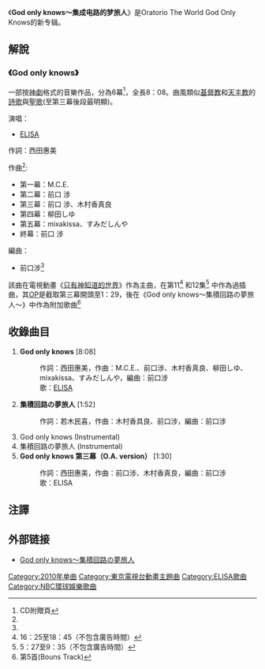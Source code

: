 {{noteTA
|T=zh-hans:God only knows～集成电路的梦旅人;zh-hk:God only knows～集成電路的夢旅人;zh-tw:God only knows～積體電路的夢旅人;
|1=zh-hans:集成电路;zh-hk:集成電路;zh-tw:積體電路;
}}
{{Pathnav|只有神知道的世界|frame=1}} 
{{Infobox Single 
| Name           = {{lang|ja|God only knows～集積回路の夢旅人}}
| Cover          = 
| Cover Size     = 
| Caption        = 
| Artist         = 
| from Album     = 
| A-side         = God only knows<br/>集積回路の夢旅人
| B-side         = 
| Released       = 2010年11月3日
| Format         = [[單曲|單曲]]
| Recorded       = 
| Genre          = [[動畫歌曲|動畫歌曲]]、[[J-POP|J-POP]]
| Length         = 21分35秒
| Label          = [[ジェネオン・ユニバーサル|ジェネオン・ユニバーサル]]（GNCA-191）
| Writer         = 
| Producer       = [[西田惠美|西田惠美]]（作詞 #1）<br/>[[M.C.E.|M.C.E.]]（作曲 #1）<br/>[[前口涉|前口涉]]（作曲）<br/>[[木村香具良|木村香具良]]（作曲）<br/>[[柳田しゆ|柳田しゆ]]（作曲 #1）<br/>[[mixakissa|mixakissa]]（作曲 #1）<br/>[[すみだしんや|すみだしんや]]（作曲 #1）<br/>[[若木民喜|若木民喜]]（作詞 #2）
| Certification  = 
| Chart position = * 單週最高順位10位（[[Oricon|Oricon]]）
| Last single    = 
| This single    = '''God only knows〜集積回路の夢旅人'''<br/>（2010年）
| Next single    = 
| Misc           =
}}
《'''God only knows～集成电路的梦旅人'''》是Oratorio The World God Only Knows的新专辑。

== 解說 ==
=== 《God only knows》 ===
一部按[[神劇|神劇]]格式的音樂作品，分為6幕<ref name="CD附贈頁">CD附贈頁</ref>，全長8：08。曲風類似[[基督教|基督教]]和[[天主教|天主教]]的[[詩歌|詩歌]]與[[聖歌|聖歌]](至第三幕後段最明顯)。

演唱：
*[[ELISA_(歌手)|ELISA]]
作詞：西田惠美
 
作曲<ref name="CD附贈頁"/>:
*第一幕：M.C.E.
*第二幕：前口 涉
*第三幕：前口 涉、木村香真良
*第四幕：柳田しゆ
*第五幕：mixakissa、すみだしんや
*終幕：前口 涉
編曲：
*前口涉<ref name="CD附贈頁"/>
該曲在電視動畫《[[只有神知道的世界|只有神知道的世界]]》作為主曲，在第11<ref>16：25至18：45（不包含廣告時間）</ref> 和12集<ref>5：27至9：35（不包含廣告時間）</ref> 中作為過插曲，其[[主題曲|OP]]是截取第三幕開頭至1：29，後在《God only knows〜集積回路の夢旅人〜》中作為附加歌曲<ref>第5首(Bouns Track)</ref>

== 收錄曲目 ==
# '''God only knows''' [8:08]
#: 作詞：西田惠美，作曲：M.C.E.、前口涉、木村香真良、柳田しゆ、mixakissa、すみだしんや，編曲：前口涉
#: 歌：[[ELISA_(歌手)|ELISA]]
# '''集積回路の夢旅人''' [1:52]
#: 作詞：若木民喜，作曲：木村香具良、前口涉，編曲：前口涉
# God only knows (Instrumental)
# 集積回路の夢旅人 (Instrumental)
# '''God only knows 第三幕（O.A. version）''' [1:30]
#: 作詞：西田惠美，作曲：前口涉、木村香真良，編曲：前口涉
#: 歌：ELISA

==注譯==
<references/>

== 外部链接 ==
* {{ja}} [https://archive.is/20130501103409/http://db.geneonuniversal.jp/search_music/detail.php?softid=GNCA-0191 God only knows〜集積回路の夢旅人]

{{ELISA}}

[[Category:2010年单曲|Category:2010年单曲]]
[[Category:東京電視台動畫主題曲|Category:東京電視台動畫主題曲]]
[[Category:ELISA歌曲|Category:ELISA歌曲]]
[[Category:NBC環球娛樂歌曲|Category:NBC環球娛樂歌曲]]